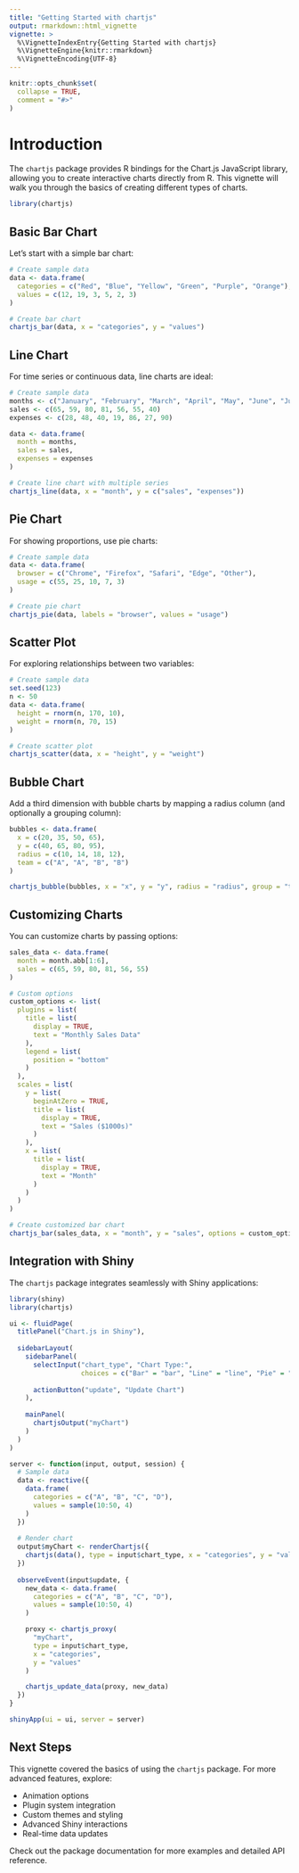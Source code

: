 ```yaml
---
title: "Getting Started with chartjs"
output: rmarkdown::html_vignette
vignette: >
  %\VignetteIndexEntry{Getting Started with chartjs}
  %\VignetteEngine{knitr::rmarkdown}
  %\VignetteEncoding{UTF-8}
---
```


```r
knitr::opts_chunk$set(
  collapse = TRUE,
  comment = "#>"
)
```

# Introduction

The `chartjs` package provides R bindings for the Chart.js JavaScript library, allowing you to create interactive charts directly from R. This vignette will walk you through the basics of creating different types of charts.

```r
library(chartjs)
```

## Basic Bar Chart

Let's start with a simple bar chart:

```r
# Create sample data
data <- data.frame(
  categories = c("Red", "Blue", "Yellow", "Green", "Purple", "Orange"),
  values = c(12, 19, 3, 5, 2, 3)
)

# Create bar chart
chartjs_bar(data, x = "categories", y = "values")
```

## Line Chart

For time series or continuous data, line charts are ideal:

```r
# Create sample data
months <- c("January", "February", "March", "April", "May", "June", "July")
sales <- c(65, 59, 80, 81, 56, 55, 40)
expenses <- c(28, 48, 40, 19, 86, 27, 90)

data <- data.frame(
  month = months,
  sales = sales,
  expenses = expenses
)

# Create line chart with multiple series
chartjs_line(data, x = "month", y = c("sales", "expenses"))
```

## Pie Chart

For showing proportions, use pie charts:

```r
# Create sample data
data <- data.frame(
  browser = c("Chrome", "Firefox", "Safari", "Edge", "Other"),
  usage = c(55, 25, 10, 7, 3)
)

# Create pie chart
chartjs_pie(data, labels = "browser", values = "usage")
```

## Scatter Plot

For exploring relationships between two variables:

```r
# Create sample data
set.seed(123)
n <- 50
data <- data.frame(
  height = rnorm(n, 170, 10),
  weight = rnorm(n, 70, 15)
)

# Create scatter plot
chartjs_scatter(data, x = "height", y = "weight")
```

## Bubble Chart

Add a third dimension with bubble charts by mapping a radius column (and optionally a grouping column):

```r
bubbles <- data.frame(
  x = c(20, 35, 50, 65),
  y = c(40, 65, 80, 95),
  radius = c(10, 14, 18, 12),
  team = c("A", "A", "B", "B")
)

chartjs_bubble(bubbles, x = "x", y = "y", radius = "radius", group = "team")
```


## Customizing Charts

You can customize charts by passing options:

```r
sales_data <- data.frame(
  month = month.abb[1:6],
  sales = c(65, 59, 80, 81, 56, 55)
)

# Custom options
custom_options <- list(
  plugins = list(
    title = list(
      display = TRUE,
      text = "Monthly Sales Data"
    ),
    legend = list(
      position = "bottom"
    )
  ),
  scales = list(
    y = list(
      beginAtZero = TRUE,
      title = list(
        display = TRUE,
        text = "Sales ($1000s)"
      )
    ),
    x = list(
      title = list(
        display = TRUE,
        text = "Month"
      )
    )
  )
)

# Create customized bar chart
chartjs_bar(sales_data, x = "month", y = "sales", options = custom_options)
```

## Integration with Shiny

The `chartjs` package integrates seamlessly with Shiny applications:

```r
library(shiny)
library(chartjs)

ui <- fluidPage(
  titlePanel("Chart.js in Shiny"),
  
  sidebarLayout(
    sidebarPanel(
      selectInput("chart_type", "Chart Type:",
                  choices = c("Bar" = "bar", "Line" = "line", "Pie" = "pie")),
      
      actionButton("update", "Update Chart")
    ),
    
    mainPanel(
      chartjsOutput("myChart")
    )
  )
)

server <- function(input, output, session) {
  # Sample data
  data <- reactive({
    data.frame(
      categories = c("A", "B", "C", "D"),
      values = sample(10:50, 4)
    )
  })
  
  # Render chart
  output$myChart <- renderChartjs({
    chartjs(data(), type = input$chart_type, x = "categories", y = "values")
  })
  
  observeEvent(input$update, {
    new_data <- data.frame(
      categories = c("A", "B", "C", "D"),
      values = sample(10:50, 4)
    )

    proxy <- chartjs_proxy(
      "myChart",
      type = input$chart_type,
      x = "categories",
      y = "values"
    )

    chartjs_update_data(proxy, new_data)
  })
}

shinyApp(ui = ui, server = server)
```

## Next Steps

This vignette covered the basics of using the `chartjs` package. For more advanced features, explore:

- Animation options
- Plugin system integration  
- Custom themes and styling
- Advanced Shiny interactions
- Real-time data updates

Check out the package documentation for more examples and detailed API reference.
